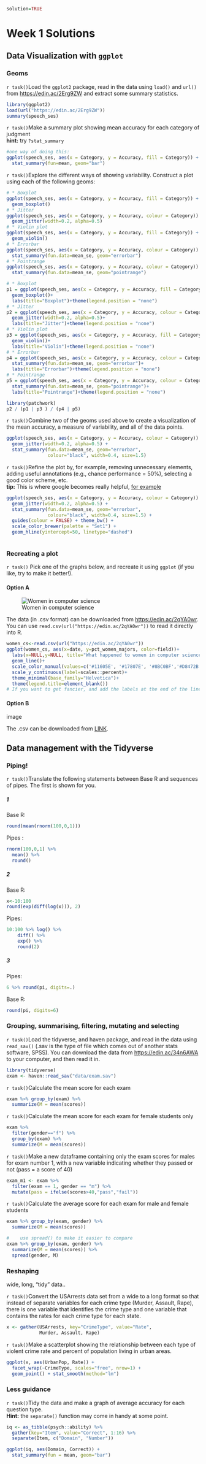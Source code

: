 ```r
solution=TRUE
```


# Week 1 Solutions {-}  

## Data Visualization with `ggplot`  

### Geoms   

`r task()`Load the `ggplot2` package, read in the data using `load()` and `url()` from [https://edin.ac/2Erg9ZW](https://edin.ac/2Erg9ZW) and extract some summary statistics.  

```r
library(ggplot2)
load(url("https://edin.ac/2Erg9ZW"))
summary(speech_ses)
```

`r task()`Make a summary plot showing mean accuracy for each category of judgment  
**hint:** try `?stat_summary`

```r
#one way of doing this:
ggplot(speech_ses, aes(x = Category, y = Accuracy, fill = Category)) +
  stat_summary(fun=mean, geom="bar")
```

`r task()`Explore the different ways of showing variability. Construct a plot using each of the following geoms:  
```r
# * Boxplot
ggplot(speech_ses, aes(x = Category, y = Accuracy, fill = Category)) +
  geom_boxplot()
# * Jitter
ggplot(speech_ses, aes(x = Category, y = Accuracy, colour = Category)) +
  geom_jitter(width=0.2, alpha=0.5)
# * Violin plot
ggplot(speech_ses, aes(x = Category, y = Accuracy, fill = Category)) +
  geom_violin()
# * Errorbar
ggplot(speech_ses, aes(x = Category, y = Accuracy, colour = Category)) +
  stat_summary(fun.data=mean_se, geom="errorbar")
# * Pointrange
ggplot(speech_ses, aes(x = Category, y = Accuracy, colour = Category)) +
  stat_summary(fun.data=mean_se, geom="pointrange")

```

```r
# * Boxplot
p1 = ggplot(speech_ses, aes(x = Category, y = Accuracy, fill = Category)) +
  geom_boxplot()+
  labs(title="Boxplot")+theme(legend.position = "none")
# * Jitter
p2 = ggplot(speech_ses, aes(x = Category, y = Accuracy, colour = Category)) +
  geom_jitter(width=0.2, alpha=0.5)+
  labs(title="Jitter")+theme(legend.position = "none")
# * Violin plot
p3 = ggplot(speech_ses, aes(x = Category, y = Accuracy, fill = Category)) +
  geom_violin()+
  labs(title="Violin")+theme(legend.position = "none")
# * Errorbar
p4 = ggplot(speech_ses, aes(x = Category, y = Accuracy, colour = Category)) +
  stat_summary(fun.data=mean_se, geom="errorbar")+
  labs(title="Errorbar")+theme(legend.position = "none")
# * Pointrange
p5 = ggplot(speech_ses, aes(x = Category, y = Accuracy, colour = Category)) +
  stat_summary(fun.data=mean_se, geom="pointrange")+
  labs(title="Pointrange")+theme(legend.position = "none")

library(patchwork)
p2 / (p1 | p3 ) / (p4 | p5)
```

`r task()`Combine two of the geoms used above to create a visualization of the mean accuracy, a measure of variability, and all of the data points. 

```r
ggplot(speech_ses, aes(x = Category, y = Accuracy, colour = Category)) +
  geom_jitter(width=0.2, alpha=0.5) + 
  stat_summary(fun.data=mean_se, geom="errorbar", 
               colour="black", width=0.4, size=1.5)
```


`r task()`Refine the plot by, for example, removing unnecessary elements, adding useful annotations (e.g., chance performance = 50%), selecting a good color scheme, etc.  
**tip:** This is where google becomes really helpful, <a href="https://lmgtfy.com/?q=remove+a+legend+in+ggplot2" target="_blank">for example</a>
```r
ggplot(speech_ses, aes(x = Category, y = Accuracy, colour = Category)) +
  geom_jitter(width=0.2, alpha=0.5) + 
  stat_summary(fun.data=mean_se, geom="errorbar", 
               colour="black", width=0.4, size=1.5) +
  guides(colour = FALSE) + theme_bw() +
  scale_color_brewer(palette = "Set1") +
  geom_hline(yintercept=50, linetype="dashed")
  
```

### Recreating a plot   

`r task()` Pick one of the graphs below, and recreate it using `ggplot` (if you like, try to make it better!). 

#### Option A {-}    
![Women in computer science](images/plot1_npr.png)  

The data (in .csv format) can be downloaded from [https://edin.ac/2qYA0wr](https://edin.ac/2qYA0wr). You can use `read.csv(url("https://edin.ac/2qYA0wr"))` to read it directly into R.  

```r
women_cs<-read.csv(url("https://edin.ac/2qYA0wr"))
ggplot(women_cs, aes(x=date, y=pct_women_majors, color=field))+
  labs(x=NULL,y=NULL, title="What happened to women in computer science?")+
  geom_line()+
  scale_color_manual(values=c('#11605E', '#17807E', '#8BC0BF','#D8472B'))+
  scale_y_continuous(label=scales::percent)+
  theme_minimal(base_family="Helvetica")+
  theme(legend.title=element_blank())
# If you want to get fancier, and add the labels at the end of the lines, check out the gghighlight package!
```

#### Option B {-}    

image

The .csv can be downloaded from [LINK](LINK).

## Data management with the Tidyverse  

### Piping!   

`r task()`Translate the following statements between Base R and sequences of pipes. The first is shown for you.  
  
##### 1 {-}  
Base R: 
```r
round(mean(rnorm(100,0,1)))
```
Pipes :
```r
rnorm(100,0,1) %>% 
  mean() %>% 
  round()
```

##### 2 {-}    
Base R: 
```r
x<-10:100
round(exp(diff(log(x))), 2)
```
Pipes:  
```r
10:100 %>% log() %>%
    diff() %>%
    exp() %>%
    round(2)
```
   
##### 3 {-}  
Pipes: 
```r
6 %>% round(pi, digits=.)
```
Base R:  
```r
round(pi, digits=6)
```

### Grouping, summarising, filtering, mutating and selecting   

`r task()`Load the tidyverse, and haven package, and read in the data using `read_sav()` (.sav is the type of file which comes out of another stats software, SPSS). You can download the data from [https://edin.ac/34n6AWA](https://edin.ac/34n6AWA) to your computer, and then read it in. 
```r
library(tidyverse)
exam <- haven::read_sav("data/exam.sav") 
```

`r task()`Calculate the mean score for each exam
```r
exam %>% group_by(exam) %>% 
  summarize(M = mean(scores))
```

`r task()`Calculate the mean score for each exam for female students only
```r
exam %>% 
  filter(gender=="f") %>%
  group_by(exam) %>% 
  summarize(M = mean(scores))
```

`r task()`Make a new dataframe containing only the exam scores for males for exam number 1, with a new variable indicating whether they passed or not (pass = a score of 40)  
```r
exam_m1 <- exam %>% 
  filter(exam == 1, gender == "m") %>%
  mutate(pass = ifelse(scores>40,"pass","fail"))
```

`r task()`Calculate the average score for each exam for male and female students
```r
exam %>% group_by(exam, gender) %>% 
  summarize(M = mean(scores))

#    use spread() to make it easier to compare
exam %>% group_by(exam, gender) %>% 
  summarize(M = mean(scores)) %>% 
  spread(gender, M)
```

### Reshaping   

wide, long, "tidy" data..

`r task()`Convert the USArrests data set from a wide to a long format so that instead of separate variables for each crime type (Murder, Assault, Rape), there is one variable that identifies the crime type and one variable that contains the rates for each crime type for each state.
```r
x <- gather(USArrests, key="CrimeType", value="Rate", 
            Murder, Assault, Rape)
```

`r task()`Make a scatterplot showing the relationship between each type of violent crime rate and percent of population living in urban areas. 
```r
ggplot(x, aes(UrbanPop, Rate)) + 
  facet_wrap(~CrimeType, scales="free", nrow=1) + 
  geom_point() + stat_smooth(method="lm")
```

### Less guidance {-}  

`r task()`Tidy the data and make a graph of average accuracy for each question type.  
**Hint:** the `separate()` function may come in handy at some point.  
```r
iq <- as_tibble(psych::ability) %>% 
  gather(key="Item", value="Correct", 1:16) %>%
  separate(Item, c("Domain", "Number"))

ggplot(iq, aes(Domain, Correct)) + 
  stat_summary(fun = mean, geom="bar")
```
